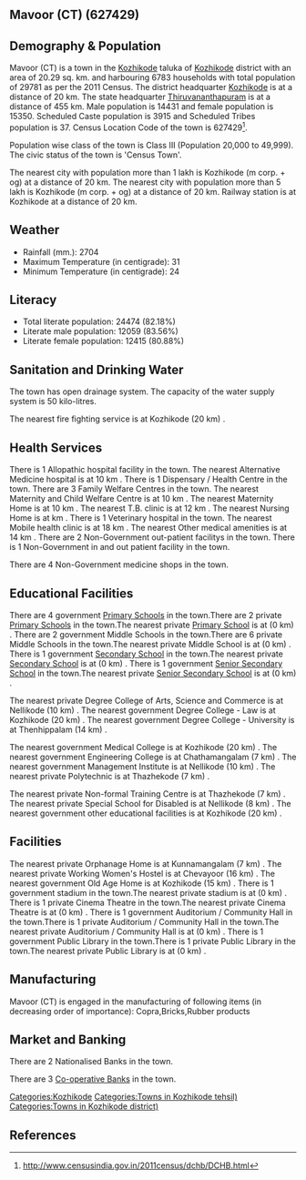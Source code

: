 {{Infobox settlement
| name=Mavoor (CT)
| native_name=
| native_name_lang=
| other_name=
| nickname=
| settlement_type=Town
| image_skyline=
| image_alt=
| image_caption=
| pushpin_map=India Kerala
| pushpin_label_position=right
| pushpin_map_alt=
| pushpin_map_caption=Location in Kerala, India
| latd=
| latm=
| lats=
| latNS=
| longd=
| longm=
| longs=
| longEW=
| coordinates_display=inline,title
| subdivision_type=Country
| subdivision_name={{flag|India}}
| subdivision_type1=[[States and territories of India|State]]
| subdivision_name1=Kerala 
| subdivision_type2=[[List of districts of India|District]]
| subdivision_name2=Kozhikode
| subdivision_type3=Tahsil
| subdivision_name3=Kozhikode
| website=
| established_title=<!-- Established -->
| established_date=
| founder=
| named_for=
| government_type=
| governing_body=
| unit_pref=Metric
| area_footnotes=
| area_rank=
| area_total_km2=20.29
| elevation_footnotes=
| elevation_m=
| population_total=29781
| population_as_of=2011
| population_rank=
| population_density_km2=1467
| population_demonym=
| population_footnotes=
| demographics_type1=Languages=
| demographics1_title1=Official=
| demographics1_info1=[[Malayalam language|Malayalam]]
| timezone1=[[Indian Standard Time|IST]]
| utc_offset1==+5:30
| postal_code_type=[[Postal Index Number|PIN]]
| postal_code=
| area_code_type=Telephone code
| area_code=
| registration_plate=
| blank1_name_sec1=Nearest city
| blank1_info_sec1=[[Kozhikode (m corp. + og)]]
| blank2_name_sec1=[[Human sex ratio|Sex ratio]]
| blank2_info_sec1=1063
| blank3_name_sec1=Literacy
| blank3_info_sec1=82.18%
| blank1_name_sec2=[[2011 Census of India|2011 census]] code
| blank1_info_sec2=627429
| footnotes=
}}

== Mavoor (CT) (627429) ==

== Demography & Population ==

Mavoor (CT) is a town in the [[Kozhikode]] taluka of [[Kozhikode]] district with an area of 20.29 sq. km. and harbouring 6783 households with total population of 29781 as per the 2011 Census. The district headquarter [[Kozhikode]] is at a distance of 20 km. The state headquarter [[Thiruvananthapuram]] is at a distance of 455 km. Male population is 14431 and female population is 15350. Scheduled Caste population is 3915 and Scheduled Tribes population is 37. Census Location Code of the town is 627429<ref>http://www.censusindia.gov.in/2011census/dchb/DCHB.html</ref>.

Population wise class of the town is Class III (Population 20,000 to 49,999).
The civic status of the town is 'Census Town'.

The nearest city with population more than 1 lakh is Kozhikode (m corp. + og) at a distance of 20 km. The nearest city with population more than 5 lakh is Kozhikode (m corp. + og) at a distance of 20 km. Railway station is at Kozhikode at a distance of 20 km.


== Weather ==  
* Rainfall (mm.): 2704 
* Maximum Temperature (in centigrade): 31
* Minimum Temperature (in centigrade): 24


== Literacy ==  
* Total literate population: 24474 (82.18%)
* Literate male population: 12059 (83.56%)
* Literate female population: 12415 (80.88%)


== Sanitation and Drinking Water ==  
The town has open drainage system.
The capacity of the water supply system is 50 kilo-litres.

The nearest fire fighting service is at Kozhikode (20 km) .


== Health Services ==
There is 1 Allopathic hospital facility in the town.
The nearest Alternative Medicine hospital is at 10 km .
There is 1 Dispensary / Health Centre in the town.
There are 3 Family Welfare Centres in the town.
The nearest Maternity and Child Welfare Centre is at 10 km .
The nearest Maternity Home is at 10 km .
The nearest T.B. clinic is at 12 km .
The nearest Nursing Home is at  km .
There is 1 Veterinary hospital in the town.
The nearest Mobile health clinic is at 18 km .
The nearest Other medical amenities is at 14 km .
There are 2 Non-Government out-patient facilitys in the town.
There is 1 Non-Government in and out patient facility in the town.

There are 4 Non-Government medicine shops in the town.


== Educational Facilities ==
There are 4 government [[Primary School]]s in the town.There are 2 private [[Primary School]]s in the town.The nearest private [[Primary School]] is at  (0 km) .
There are 2 government Middle Schools in the town.There are 6 private Middle Schools in the town.The nearest private Middle School is at  (0 km) .
There is 1 government [[Secondary School]] in the town.The nearest private [[Secondary School]] is at  (0 km) .
There is 1 government [[Senior Secondary School]] in the town.The nearest private [[Senior Secondary School]] is at  (0 km) .
 
 
 
 
 
The nearest private Degree College of Arts, Science and Commerce is at Nellikode (10 km) .
The nearest government Degree College - Law is at Kozhikode (20 km) .
The nearest government Degree College - University is at Thenhippalam (14 km) .
 
The nearest government Medical College is at Kozhikode (20 km) .
The nearest government Engineering College is at Chathamangalam (7 km) .
The nearest government Management Institute is at Nellikode (10 km) .
The nearest private Polytechnic is at Thazhekode (7 km) .
 
The nearest private Non-formal Training Centre is at Thazhekode (7 km) .
The nearest private Special School for Disabled is at Nellikode (8 km) .
The nearest government other educational facilities is at Kozhikode (20 km) .


== Facilities ==
The nearest private Orphanage Home is at Kunnamangalam (7 km) .
The nearest private Working Women's Hostel is at Chevayoor (16 km) .
The nearest government Old Age Home is at Kozhikode (15 km) .
There is 1 government stadium in the town.The nearest private stadium is at  (0 km) .
There is 1 private Cinema Theatre in the town.The nearest private Cinema Theatre is at  (0 km) .
There is 1 government Auditorium / Community Hall in the town.There is 1 private Auditorium / Community Hall in the town.The nearest private Auditorium / Community Hall is at  (0 km) .
There is 1 government Public Library in the town.There is 1 private Public Library in the town.The nearest private Public Library is at  (0 km) .


== Manufacturing ==
Mavoor (CT) is engaged in the manufacturing of following items (in decreasing order of importance): Copra,Bricks,Rubber products


== Market and Banking ==
There are 2 Nationalised Banks in the town.

There are 3 [[Co-operative Bank]]s in the town.




[[Categories:Kozhikode]]
[[Categories:Towns in Kozhikode tehsil)]]
[[Categories:Towns in Kozhikode district)]]


== References ==
{{Reflist}}


